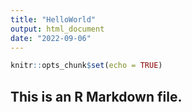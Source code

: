 ```yaml
---
title: "HelloWorld"
output: html_document
date: "2022-09-06"
---
```


```r
knitr::opts_chunk$set(echo = TRUE)
```

## This is an R Markdown file. 